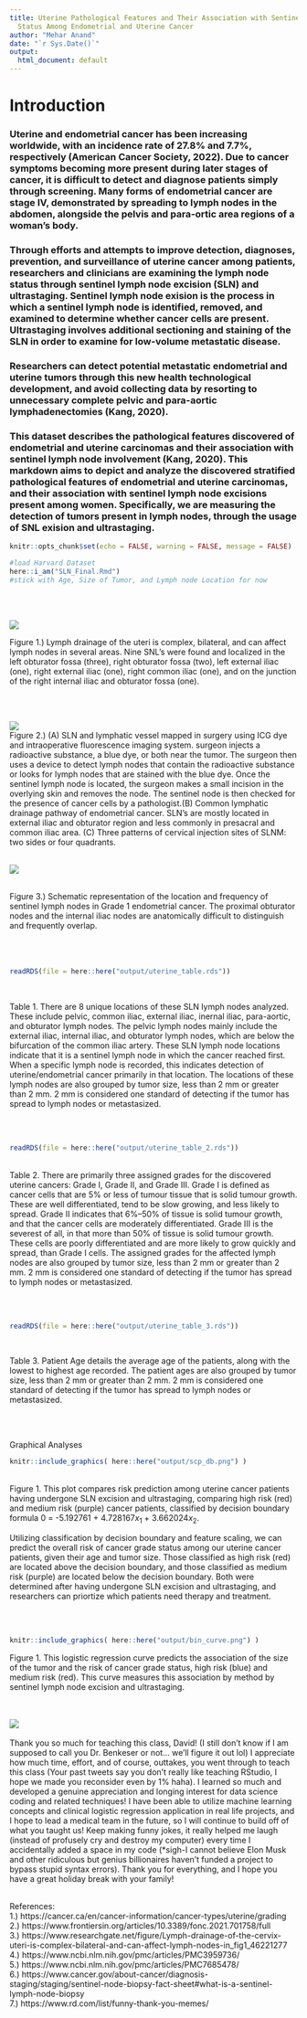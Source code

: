 ```yaml
---
title: Uterine Pathological Features and Their Association with Sentinel Lymph Node
  Status Among Endometrial and Uterine Cancer
author: "Mehar Anand"
date: "`r Sys.Date()`"
output:
  html_document: default
---
```



# Introduction

### Uterine and endometrial cancer has been increasing worldwide, with an incidence rate of 27.8% and 7.7%, respectively (American Cancer Society, 2022). Due to cancer symptoms becoming more present during later stages of cancer, it is difficult to detect and diagnose patients simply through screening. Many forms of endometrial cancer are stage IV, demonstrated by spreading to lymph nodes in the abdomen, alongside the pelvis and para-ortic area regions of a woman’s body. 
### Through efforts and attempts to improve detection, diagnoses, prevention, and surveillance of uterine cancer among patients, researchers and clinicians are examining the lymph node status through sentinel lymph node excision (SLN) and ultrastaging. Sentinel lymph node exision is the process in which a sentinel lymph node is identified, removed, and examined to determine whether cancer cells are present. Ultrastaging involves additional sectioning and staining of the SLN in order to examine for low-volume metastatic disease.
### Researchers can detect potential metastatic endometrial and uterine tumors through this new health technological development, and avoid collecting data by resorting to unnecessary complete pelvic and para-aortic lymphadenectomies (Kang, 2020). 
### This dataset describes the pathological features discovered of endometrial and uterine carcinomas and their association with sentinel lymph node involvement (Kang, 2020). This markdown aims to depict and analyze the discovered stratified pathological features of endometrial and uterine carcinomas, and their association with sentinel lymph node excisions present among women. Specifically, we are measuring the detection of tumors present in lymph nodes, through the usage of SNL exision and ultrastaging.



```r
knitr::opts_chunk$set(echo = FALSE, warning = FALSE, message = FALSE)
```

```r
#load Harvard Dataset
here::i_am("SLN_Final.Rmd")
#stick with Age, Size of Tumor, and Lymph node Location for now
```
<br>
<br>

![](Lymph_Drainage.png)


Figure 1.) Lymph drainage of the uteri is complex, bilateral, and can affect lymph nodes in several areas. Nine SNL's were found and localized in the left obturator fossa (three), right obturator fossa (two), left external iliac (one), right external iliac (one), right common iliac (one), and on the junction of the right internal iliac and obturator fossa (one). 

<br>
<br>

![](SLN_procedure.png)
<br>
Figure 2.) (A) SLN and lymphatic vessel mapped in surgery using ICG dye and intraoperative fluorescence imaging system.  surgeon injects a radioactive substance, a blue dye, or both near the tumor. The surgeon then uses a device to detect lymph nodes that contain the radioactive substance or looks for lymph nodes that are stained with the blue dye. Once the sentinel lymph node is located, the surgeon makes a small incision in the overlying skin and removes the node. The sentinel node is then checked for the presence of cancer cells by a pathologist.(B) Common lymphatic drainage pathway of endometrial cancer. SLN's are mostly located in external iliac and obturator region and less commonly in presacral and common iliac area. (C) Three patterns of cervical injection sites of SLNM: two sides or four quadrants.
<br>
<br>

![](Location_freq_SLN.png)


<br>
Figure 3.) Schematic representation of the location and frequency of sentinel lymph nodes in Grade 1 endometrial cancer. The proximal obturator nodes and the internal iliac nodes are anatomically difficult to distinguish and frequently overlap.
<br>
<br>
<br>
<br>
```r
readRDS(file = here::here("output/uterine_table.rds"))
```

<br>

Table 1. There are 8 unique locations of these SLN lymph nodes analyzed. These include pelvic, common iliac, external iliac, inernal iliac, para-aortic, and obturator lymph nodes. The pelvic lymph nodes mainly include the external iliac, internal iliac, and obturator lymph nodes, which are below the bifurcation of the common iliac artery. These SLN lymph node locations indicate that it is a sentinel lymph node in which the cancer reached first. When a specific lymph node is recorded, this indicates detection of uterine/endometrial cancer primarily in that location. The locations of these lymph nodes are also grouped by tumor size, less than 2 mm or greater than 2 mm. 2 mm is considered one standard of detecting if the tumor has spread to lymph nodes or metastasized.

<br>
<br>

```r
readRDS(file = here::here("output/uterine_table_2.rds"))
```
<br>
Table 2. There are primarily three assigned grades for the discovered uterine cancers: Grade I, Grade II, and Grade III. Grade I is defined as cancer cells that are 5% or less of tumour tissue that is solid tumour growth. These are well differentiated, tend to be slow growing, and less likely to spread. Grade II indicates that 6%–50% of tissue is solid tumour growth, and that the cancer cells are moderately differentiated. Grade III is the severest of all, in that more than 50% of tissue is solid tumour growth. These cells are poorly differentiated and are more likely to grow quickly and spread, than Grade I cells. The assigned grades for the affected lymph nodes are also grouped by tumor size, less than 2 mm or greater than 2 mm. 2 mm is considered one standard of detecting if the tumor has spread to lymph nodes or metastasized.


<br>
<br>
```r
readRDS(file = here::here("output/uterine_table_3.rds"))
```

<br>

Table 3. Patient Age details the average age of the patients, along with the lowest to highest age recorded. The patient ages are also grouped by tumor size, less than 2 mm or greater than 2 mm. 2 mm is considered one standard of detecting if the tumor has spread to lymph nodes or metastasized.

<br>
<br>

Graphical Analyses

```r
knitr::include_graphics( here::here("output/scp_db.png") )
```
<br>
Figure 1. This plot compares risk prediction among uterine cancer patients having undergone SLN excision and ultrastaging, comparing high risk (red) and medium risk (purple) cancer patients, classified by decision boundary formula  0 = -5.192761 + 4.728167$x_1$ + 3.662024$x_2$. 

Utilizing classification by decision boundary and feature scaling, we can predict the overall risk of cancer grade status among our uterine cancer patients, given their age and tumor size. Those classified as high risk (red) are located above the decision boundary, and those classified as medium risk (purple) are located below the decision boundary. Both were determined after having undergone SLN excision and ultrastaging, and researchers can priortize which patients need therapy and treatment.

<br>
<br>

```r
knitr::include_graphics( here::here("output/bin_curve.png") )
```

Figure 1. This logistic regression curve predicts the association of the size of the tumor and the risk of cancer grade status, high risk (blue) and medium risk (red). This curve measures this association by method by sentinel lymph node excision and ultrastaging.
<br>
<br>
<br>

![](david.png)
<br>
<br>
Thank you so much for teaching this class, David! (I still don't know if I am supposed to call you Dr. Benkeser or not... we'll figure it out lol)
I appreciate how much time, effort, and of course, outtakes, you went through to teach this class (Your past tweets say you don't really like teaching RStudio, I hope we made you reconsider even by 1% haha). I learned so much and developed a genuine appreciation and longing interest for data science coding and related techniques! I have been able to utilize machine learning concepts and clinical logistic regression application in real life projects, and I hope to lead a medical team in the future, so I will continue to build off of what you taught us! Keep making funny jokes, it really helped me laugh (instead of profusely cry and destroy my computer) every time I accidentally added a space in my code (*sigh-I cannot believe Elon Musk and other ridiculous but genius billionaires haven't funded a project to bypass stupid syntax errors). Thank you for everything, and I hope you have a great holiday break with your family!
<br>
<br>

References:
<br>
1.) https://cancer.ca/en/cancer-information/cancer-types/uterine/grading
<br>
2.) https://www.frontiersin.org/articles/10.3389/fonc.2021.701758/full
<br>
3.) https://www.researchgate.net/figure/Lymph-drainage-of-the-cervix-uteri-is-complex-bilateral-and-can-affect-lymph-nodes-in_fig1_46221277
<br>
4.) https://www.ncbi.nlm.nih.gov/pmc/articles/PMC3959736/
<br>
5.) https://www.ncbi.nlm.nih.gov/pmc/articles/PMC7685478/
<br>
6.) https://www.cancer.gov/about-cancer/diagnosis-staging/staging/sentinel-node-biopsy-fact-sheet#what-is-a-sentinel-lymph-node-biopsy
<br>
7.) https://www.rd.com/list/funny-thank-you-memes/
